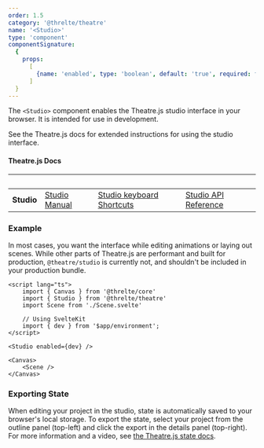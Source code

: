 ```yaml
---
order: 1.5
category: '@threlte/theatre'
name: '<Studio>'
type: 'component'
componentSignature:
  {
    props:
      [
        {name: 'enabled', type: 'boolean', default: 'true', required: false},
      ]
  }
---
```



The `<Studio>` component enables the Theatre.js studio interface in your browser. It is intended for use in development.

See the Theatre.js docs for extended instructions for using the studio interface.

#### Theatre.js Docs

|&nbsp;|&nbsp;|&nbsp;|&nbsp;|
|---|---|---|---|
| **Studio** | [Studio Manual](https://www.theatrejs.com/docs/0.5/manual/Studio)  | [Studio keyboard Shortcuts](https://www.theatrejs.com/docs/0.5/manual/keyboard-shortcuts) | [Studio API Reference](https://www.theatrejs.com/docs/0.5/api/studio)  |

### Example

In most cases, you want the interface while editing animations or laying out scenes. While other parts of Theatre.js are performant and built for production, `@theatre/studio` is currently not, and shouldn't be included in your production bundle.

```svelte
<script lang="ts">
	import { Canvas } from '@threlte/core'
	import { Studio } from '@threlte/theatre'
	import Scene from './Scene.svelte'

	// Using SvelteKit
	import { dev } from '$app/environment';
</script>

<Studio enabled={dev} />

<Canvas>
	<Scene />
</Canvas>
```

### Exporting State

When editing your project in the studio, state is automatically saved to your browser's local storage. To export the state, select your project from the outline panel (top-left) and click the export in the details panel (top-right). For more information and a video, see [the Theatre.js state docs](https://www.theatrejs.com/docs/latest/manual/projects#state).